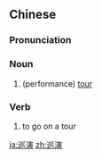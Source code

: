 ==Chinese==
{{zh-forms}}

===Pronunciation===
{{zh-pron
|m=xúnyǎn
|cat=n,v
}}

===Noun===
{{zh-noun}}

# (performance) [[tour]]

===Verb===
{{zh-verb}}

# to go on a tour

[[ja:巡演]]
[[zh:巡演]]